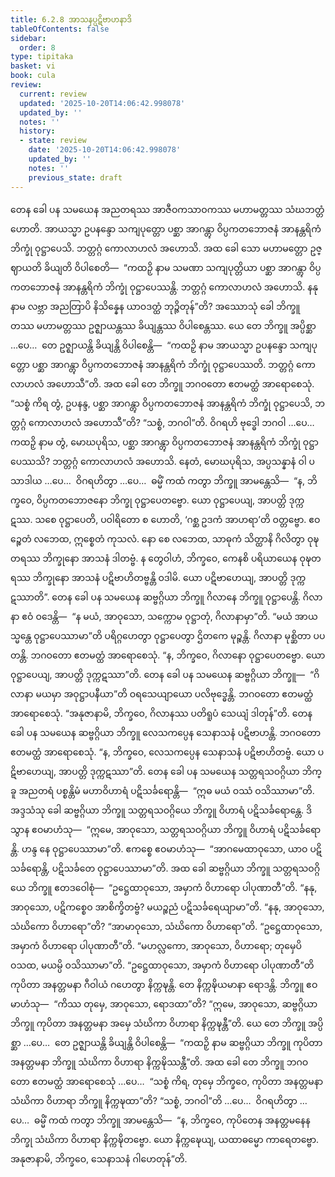 ```yaml
---
title: 6.2.8 အာသနပ္ပဋိဗာဟနာဒိ
tableOfContents: false
sidebar:
  order: 8
type: tipitaka
basket: vi
book: cula
review:
  current: review
  updated: '2025-10-20T14:06:42.998078'
  updated_by: ''
  notes: ''
  history:
  - state: review
    date: '2025-10-20T14:06:42.998078'
    updated_by: ''
    notes: ''
    previous_state: draft
---
```



<DynamicBreadcrumb />


<ReviewStatus review={frontmatter.review} showDetails={true} />

<HypothesisAnnotation frontmatter={frontmatter} />

<Division number="316" book="cula" e="ch" v="4" p="315">

<Paragraph number="1359" book="cula">
တေန ခေါ ပန သမယေန အညတရဿ အာဇီဝကသာဝကဿ မဟာမတ္တဿ သံဃဘတ္တံ ဟောတိ. အာယသ္မာ ဥပနန္ဒော သကျပုတ္တော ပစ္ဆာ အာဂန္တွာ ဝိပ္ပကတဘောဇနံ အာနန္တရိကံ ဘိက္ခုံ ဝုဋ္ဌာပေသိ. ဘတ္တဂ္ဂံ ကောလာဟလံ အဟောသိ. အထ ခေါ သော မဟာမတ္တော ဥဇ္ဈာယတိ ခိယျတိ ဝိပါစေတိ—  “ကထဉှိ နာမ သမဏာ သကျပုတ္တိယာ ပစ္ဆာ အာဂန္တွာ ဝိပ္ပကတဘောဇနံ အာနန္တရိကံ ဘိက္ခုံ ဝုဋ္ဌာပေဿန္တိ. ဘတ္တဂ္ဂံ ကောလာဟလံ အဟောသိ. နနု နာမ လဗ္ဘာ အညတြာပိ နိသိန္နေန ယာဝဒတ္ထံ ဘုဉ္ဇိတုန်”တိ?
</Paragraph>

<Paragraph number="1360" book="cula">
အဿောသုံ ခေါ ဘိက္ခူ တဿ မဟာမတ္တဿ ဥဇ္ဈာယန္တဿ ခိယျန္တဿ ဝိပါစေန္တဿ. ယေ တေ ဘိက္ခူ အပ္ပိစ္ဆာ …ပေ…  တေ ဥဇ္ဈာယန္တိ ခိယျန္တိ ဝိပါစေန္တိ—  “ကထဉှိ နာမ အာယသ္မာ ဥပနန္ဒော သကျပုတ္တော ပစ္ဆာ အာဂန္တွာ ဝိပ္ပကတဘောဇနံ အာနန္တရိကံ ဘိက္ခုံ ဝုဋ္ဌာပေဿတိ. ဘတ္တဂ္ဂံ ကောလာဟလံ အဟောသီ”တိ. အထ ခေါ တေ ဘိက္ခူ ဘဂဝတော ဧတမတ္ထံ အာရောစေသုံ. “သစ္စံ ကိရ တွံ, ဥပနန္ဒ, ပစ္ဆာ အာဂန္တွာ ဝိပ္ပကတဘောဇနံ အာနန္တရိကံ ဘိက္ခုံ ဝုဋ္ဌာပေသိ, ဘတ္တဂ္ဂံ ကောလာဟလံ အဟောသီ”တိ? “သစ္စံ, ဘဂဝါ”တိ. ဝိဂရဟိ ဗုဒ္ဓေါ ဘဂဝါ …ပေ…  ကထဉှိ နာမ တွံ, မောဃပုရိသ, ပစ္ဆာ အာဂန္တွာ ဝိပ္ပကတဘောဇနံ အာနန္တရိကံ ဘိက္ခုံ ဝုဋ္ဌာပေဿသိ? ဘတ္တဂ္ဂံ ကောလာဟလံ အဟောသိ. နေတံ, မောဃပုရိသ, အပ္ပသန္နာနံ ဝါ ပသာဒါယ …ပေ…  ဝိဂရဟိတွာ …ပေ…  ဓမ္မိံ ကထံ ကတွာ ဘိက္ခူ အာမန္တေသိ—  “န, ဘိက္ခဝေ, ဝိပ္ပကတဘောဇနော ဘိက္ခု ဝုဋ္ဌာပေတဗ္ဗော. ယော ဝုဋ္ဌာပေယျ, အာပတ္တိ ဒုက္ကဋဿ. သစေ ဝုဋ္ဌာပေတိ, ပဝါရိတော စ ဟောတိ, ‘ဂစ္ဆ ဥဒကံ အာဟရာ’တိ ဝတ္တဗ္ဗော. ဧဝဉ္စေတံ လဘေထ, ဣစ္စေတံ ကုသလံ. နော စေ လဘေထ, သာဓုကံ သိတ္ထာနိ ဂိလိတွာ ဝုဍ္ဎတရဿ ဘိက္ခုနော အာသနံ ဒါတဗ္ဗံ. န တွေဝါဟံ, ဘိက္ခဝေ, ကေနစိ ပရိယာယေန ဝုဍ္ဎတရဿ ဘိက္ခုနော အာသနံ ပဋိဗာဟိတဗ္ဗန္တိ ဝဒါမိ. ယော ပဋိဗာဟေယျ, အာပတ္တိ ဒုက္ကဋဿာတိ”.
</Paragraph>

<Paragraph number="1361" book="cula">
တေန ခေါ ပန သမယေန ဆဗ္ဗဂ္ဂိယာ ဘိက္ခူ ဂိလာနေ ဘိက္ခူ ဝုဋ္ဌာပေန္တိ. ဂိလာနာ ဧဝံ ဝဒေန္တိ—  “န မယံ, အာဝုသော, သက္ကောမ ဝုဋ္ဌာတုံ, ဂိလာနာမှာ”တိ. “မယံ အာယသ္မန္တေ ဝုဋ္ဌာပေဿာမာ”တိ ပရိဂ္ဂဟေတွာ ဝုဋ္ဌာပေတွာ ဌိတကေ မုဉ္စန္တိ. ဂိလာနာ မုစ္ဆိတာ ပပတန္တိ. ဘဂဝတော ဧတမတ္ထံ အာရောစေသုံ. “န, ဘိက္ခဝေ, ဂိလာနော ဝုဋ္ဌာပေတဗ္ဗော. ယော ဝုဋ္ဌာပေယျ, အာပတ္တိ ဒုက္ကဋဿာ”တိ.
</Paragraph>

<Paragraph number="1362" book="cula">
တေန ခေါ ပန သမယေန ဆဗ္ဗဂ္ဂိယာ ဘိက္ခူ—  “ဂိလာနာ မယမှာ အဝုဋ္ဌာပနီယာ”တိ ဝရသေယျာယော ပလိဗုဒ္ဓေန္တိ. ဘဂဝတော ဧတမတ္ထံ အာရောစေသုံ. “အနုဇာနာမိ, ဘိက္ခဝေ, ဂိလာနဿ ပတိရူပံ သေယျံ ဒါတုန်”တိ.
</Paragraph>

<Paragraph number="1363" book="cula">
တေန ခေါ ပန သမယေန ဆဗ္ဗဂ္ဂိယာ ဘိက္ခူ လေသကပ္ပေန သေနာသနံ ပဋိဗာဟန္တိ. ဘဂဝတော ဧတမတ္ထံ အာရောစေသုံ. “န, ဘိက္ခဝေ, လေသကပ္ပေန သေနာသနံ ပဋိဗာဟိတဗ္ဗံ. ယော ပဋိဗာဟေယျ, အာပတ္တိ ဒုက္ကဋဿာ”တိ.
</Paragraph>

<Paragraph number="1364" book="cula">
တေန ခေါ ပန သမယေန သတ္တရသဝဂ္ဂိယာ ဘိက္ခူ အညတရံ ပစ္စန္တိမံ မဟာဝိဟာရံ ပဋိသင်္ခရောန္တိ—  “ဣဓ မယံ ဝဿံ ဝသိဿာမာ”တိ. အဒ္ဒသံသု ခေါ ဆဗ္ဗဂ္ဂိယာ ဘိက္ခူ သတ္တရသဝဂ္ဂိယေ ဘိက္ခူ ဝိဟာရံ ပဋိသင်္ခရောန္တေ. ဒိသွာန ဧဝမာဟံသု—  “ဣမေ, အာဝုသော, သတ္တရသဝဂ္ဂိယာ ဘိက္ခူ ဝိဟာရံ ပဋိသင်္ခရောန္တိ. ဟန္ဒ နေ ဝုဋ္ဌာပေဿာမာ”တိ. ဧကစ္စေ ဧဝမာဟံသု—  “အာဂမေထာဝုသော, ယာဝ ပဋိသင်္ခရောန္တိ, ပဋိသင်္ခတေ ဝုဋ္ဌာပေဿာမာ”တိ. အထ ခေါ ဆဗ္ဗဂ္ဂိယာ ဘိက္ခူ သတ္တရသဝဂ္ဂိယေ ဘိက္ခူ ဧတဒဝေါစုံ—  “ဥဋ္ဌေထာဝုသော, အမှာကံ ဝိဟာရော ပါပုဏာတီ”တိ. “နနု, အာဝုသော, ပဋိကစ္စေဝ အာစိက္ခိတဗ္ဗံ? မယဉ္စညံ ပဋိသင်္ခရေယျာမာ”တိ. “နနု, အာဝုသော, သံဃိကော ဝိဟာရော”တိ? “အာမာဝုသော, သံဃိကော ဝိဟာရော”တိ. “ဥဋ္ဌေထာဝုသော, အမှာကံ ဝိဟာရော ပါပုဏာတီ”တိ. “မဟလ္လကော, အာဝုသော, ဝိဟာရော; တုမှေပိ ဝသထ, မယမ္ပိ ဝသိဿာမာ”တိ. “ဥဋ္ဌေထာဝုသော, အမှာကံ ဝိဟာရော ပါပုဏာတီ”တိ ကုပိတာ အနတ္တမနာ ဂီဝါယံ ဂဟေတွာ နိက္ကဍ္ဎန္တိ. တေ နိက္ကဍ္ဎိယမာနာ ရောဒန္တိ. ဘိက္ခူ ဧဝမာဟံသု—  “ကိဿ တုမှေ, အာဝုသော, ရောဒထာ”တိ? “ဣမေ, အာဝုသော, ဆဗ္ဗဂ္ဂိယာ ဘိက္ခူ ကုပိတာ အနတ္တမနာ အမှေ သံဃိကာ ဝိဟာရာ နိက္ကဍ္ဎန္တီ”တိ.
</Paragraph>

<Paragraph number="1365" book="cula">
ယေ တေ ဘိက္ခူ အပ္ပိစ္ဆာ …ပေ…  တေ ဥဇ္ဈာယန္တိ ခိယျန္တိ ဝိပါစေန္တိ—  “ကထဉှိ နာမ ဆဗ္ဗဂ္ဂိယာ ဘိက္ခူ ကုပိတာ အနတ္တမနာ ဘိက္ခူ သံဃိကာ ဝိဟာရာ နိက္ကဍ္ဎိဿန္တီ”တိ. အထ ခေါ တေ ဘိက္ခူ ဘဂဝတော ဧတမတ္ထံ အာရောစေသုံ …ပေ…  “သစ္စံ ကိရ, တုမှေ ဘိက္ခဝေ, ကုပိတာ အနတ္တမနာ သံဃိကာ ဝိဟာရာ ဘိက္ခူ နိက္ကဍ္ဎထာ”တိ? “သစ္စံ, ဘဂဝါ”တိ …ပေ…  ဝိဂရဟိတွာ …ပေ…  ဓမ္မိံ ကထံ ကတွာ ဘိက္ခူ အာမန္တေသိ—  “န, ဘိက္ခဝေ, ကုပိတေန အနတ္တမနေန ဘိက္ခု သံဃိကာ ဝိဟာရာ နိက္ကဍ္ဎိတဗ္ဗော. ယော နိက္ကဍ္ဎေယျ, ယထာဓမ္မော ကာရေတဗ္ဗော. အနုဇာနာမိ, ဘိက္ခဝေ, သေနာသနံ ဂါဟေတုန်”တိ.
</Paragraph>
</Division>